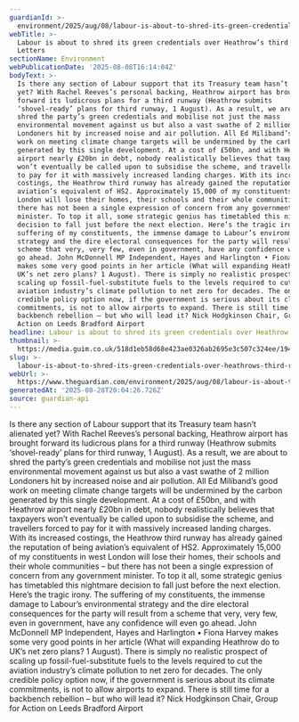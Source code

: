 ```yaml
---
guardianId: >-
  environment/2025/aug/08/labour-is-about-to-shred-its-green-credentials-over-heathrows-third-runway
webTitle: >-
  Labour is about to shred its green credentials over Heathrow’s third runway |
  Letters
sectionName: Environment
webPublicationDate: '2025-08-08T16:14:04Z'
bodyText: >-
  Is there any section of Labour support that its Treasury team hasn’t alienated
  yet? With Rachel Reeves’s personal backing, Heathrow airport has brought
  forward its ludicrous plans for a third runway (Heathrow submits
  ‘shovel-ready’ plans for third runway, 1 August). As a result, we are about to
  shred the party’s green credentials and mobilise not just the mass
  environmental movement against us but also a vast swathe of 2 million
  Londoners hit by increased noise and air pollution. All Ed Miliband’s good
  work on meeting climate change targets will be undermined by the carbon
  generated by this single development. At a cost of £50bn, and with Heathrow
  airport nearly £20bn in debt, nobody realistically believes that taxpayers
  won’t eventually be called upon to subsidise the scheme, and travellers forced
  to pay for it with massively increased landing charges. With its increased
  costings, the Heathrow third runway has already gained the reputation of being
  aviation’s equivalent of HS2. Approximately 15,000 of my constituents in west
  London will lose their homes, their schools and their whole communities – but
  there has not been a single expression of concern from any government
  minister. To top it all, some strategic genius has timetabled this nightmare
  decision to fall just before the next election. Here’s the tragic irony. The
  suffering of my constituents, the immense damage to Labour’s environmental
  strategy and the dire electoral consequences for the party will result from a
  scheme that very, very few, even in government, have any confidence will even
  go ahead. John McDonnell MP Independent, Hayes and Harlington • Fiona Harvey
  makes some very good points in her article (What will expanding Heathrow do to
  UK’s net zero plans? 1 August). There is simply no realistic prospect of
  scaling up fossil-fuel-substitute fuels to the levels required to cut the
  aviation industry’s climate pollution to net zero for decades. The only
  credible policy option now, if the government is serious about its climate
  commitments, is not to allow airports to expand. There is still time for a
  backbench rebellion – but who will lead it? Nick Hodgkinson Chair, Group for
  Action on Leeds Bradford Airport
headline: Labour is about to shred its green credentials over Heathrow’s third runway
thumbnail: >-
  https://media.guim.co.uk/518d1eb58d68e423ae0326ab2695e3c507c324ee/194_0_2913_2330/500.jpg
slug: >-
  labour-is-about-to-shred-its-green-credentials-over-heathrows-third-runway-or-letters
webUrl: >-
  https://www.theguardian.com/environment/2025/aug/08/labour-is-about-to-shred-its-green-credentials-over-heathrows-third-runway
generatedAt: '2025-08-28T20:04:26.726Z'
source: guardian-api
---
```

Is there any section of Labour support that its Treasury team hasn’t alienated yet? With Rachel Reeves’s personal backing, Heathrow airport has brought forward its ludicrous plans for a third runway (Heathrow submits ‘shovel-ready’ plans for third runway, 1 August). As a result, we are about to shred the party’s green credentials and mobilise not just the mass environmental movement against us but also a vast swathe of 2 million Londoners hit by increased noise and air pollution. All Ed Miliband’s good work on meeting climate change targets will be undermined by the carbon generated by this single development. At a cost of £50bn, and with Heathrow airport nearly £20bn in debt, nobody realistically believes that taxpayers won’t eventually be called upon to subsidise the scheme, and travellers forced to pay for it with massively increased landing charges. With its increased costings, the Heathrow third runway has already gained the reputation of being aviation’s equivalent of HS2. Approximately 15,000 of my constituents in west London will lose their homes, their schools and their whole communities – but there has not been a single expression of concern from any government minister. To top it all, some strategic genius has timetabled this nightmare decision to fall just before the next election. Here’s the tragic irony. The suffering of my constituents, the immense damage to Labour’s environmental strategy and the dire electoral consequences for the party will result from a scheme that very, very few, even in government, have any confidence will even go ahead. John McDonnell MP Independent, Hayes and Harlington • Fiona Harvey makes some very good points in her article (What will expanding Heathrow do to UK’s net zero plans? 1 August). There is simply no realistic prospect of scaling up fossil-fuel-substitute fuels to the levels required to cut the aviation industry’s climate pollution to net zero for decades. The only credible policy option now, if the government is serious about its climate commitments, is not to allow airports to expand. There is still time for a backbench rebellion – but who will lead it? Nick Hodgkinson Chair, Group for Action on Leeds Bradford Airport
